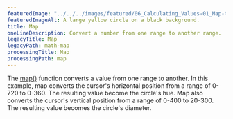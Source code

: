 ---
featuredImage: "../../../images/featured/06_Calculating_Values-01_Map-thumbnail.png"
featuredImageAlt: A large yellow circle on a black background.
title: Map
oneLineDescription: Convert a number from one range to another range.
legacyTitle: Map
legacyPath: math-map
processingTitle: Map
processingPath: map
---

The
<a href="/reference/p5/map/" target="_blank">map()</a>
function converts a value from one range to another. In this example, map
converts the cursor's horizontal position from a range of 0-720 to 0-360.
The resulting value become the circle's hue. Map also converts the cursor's
vertical position from a range of 0-400 to 20-300. The resulting value
becomes the circle's diameter.